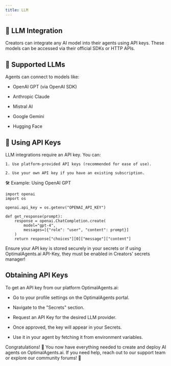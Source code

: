 ```yaml
---
title: LLM
---
```


## 🤖 LLM Integration

Creators can integrate any AI model into their agents using API keys. These models can be accessed via their official SDKs or HTTP APIs.

## 🔗 Supported LLMs

Agents can connect to models like:

- OpenAI GPT (via OpenAI SDK)

- Anthropic Claude

- Mistral AI

- Google Gemini

- Hugging Face

## 🔑 Using API Keys

LLM integrations require an API key. You can:

    1. Use platform-provided API keys (recommended for ease of use).

    2. Use your own API key if you have an existing subscription.

🛠️ Example: Using OpenAI GPT

```
import openai
import os

openai.api_key = os.getenv("OPENAI_API_KEY")

def get_response(prompt):
    response = openai.ChatCompletion.create(
        model="gpt-4",
        messages=[{"role": "user", "content": prompt}]
    )
    return response["choices"][0]["message"]["content"]
```

Ensure your API key is stored securely in your secrets or if using OptimalAgents.ai API-Key, they must be enabled in Creators' secrets manager!

## Obtaining API Keys

To get an API key from our platform OptimalAgents.ai:

- Go to your profile settings on the OptimalAgents portal.

- Navigate to the "Secrets" section.

- Request an API Key for the desired LLM provider.

- Once approved, the key will appear in your Secrets.

- Use it in your agent by fetching it from environment variables.

Congratulations! 🎉 You now have everything needed to create and deploy AI agents on OptimalAgents.ai.
If you need help, reach out to our support team or explore our community forums! 🚀
